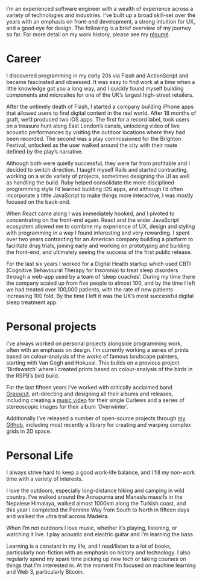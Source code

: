 I’m an experienced software engineer with a wealth of experience across a variety of technologies and industries. I’ve built up a broad skill-set over the years with an emphasis on front-end development, a strong intuition for UX, and a good eye for design. The following is a brief overview of my journey so far. For more detail on my work history, please see my [résumé](/pdf/Pedr-Browne-Software-Engineer-Résumé.v3.pdf).

# Career

I discovered programming in my early 20s via Flash and ActionScript and became fascinated and obsessed. It was easy to find work at a time when a little knowledge got you a long way, and I quickly found myself building components and microsites for one of the UK’s largest high-street retailers.

After the untimely death of Flash, I started a company building iPhone apps that allowed users to find digital content in the real world. After 18 months of graft, we’d produced two iOS apps. The first for a record label, took users on a treasure hunt along East London’s canals, unlocking video of live acoustic performances by visiting the outdoor locations where they had been recorded. The second was a play commissioned for the Brighton Festival, unlocked as the user walked around the city with their route defined by the play’s narrative.

Although both were quietly successful, they were far from profitable and I decided to switch direction. I taught myself Rails and started contracting, working on a wide variety of projects, sometimes designing the UI as well as handling the build. Ruby helped consolidate the more disciplined programming style I’d learned building iOS apps, and although I’d often incorporate a little JavaScript to make things more interactive, I was mostly focused on the back-end.

When React came along I was immediately hooked, and I pivoted to concentrating on the front-end again. React and the wider JavaScript ecosystem allowed me to combine my experience of UX, design and styling with programming in a way I found interesting and very rewarding. I spent over two years contracting for an American company building a platform to facilitate drug trials, joining early and working on prototyping and building the front-end, and ultimately seeing the success of the first public release.

For the last six years I worked for a Digital Health startup which used CBTI (Cognitive Behavioural Therapy for Insomnia) to treat sleep disorders through a web-app used by a team of ‘sleep coaches’. During my time there the company scaled up from five people to almost 100, and by the time I left we had treated over 100,000 patients, with the rate of new patients increasing 100 fold. By the time I left it was the UK’s most successful digital sleep treatment app.

# Personal projects

I’ve always worked on personal projects alongside programming work, often with an emphasis on design. I’m currently working a series of prints based on colour-analysis of the works of famous landscape painters, starting with Van Gogh and Hokusai. This builds on a previous project ‘Birdswatch’ where I created prints based on colour-analysis of the birds in the RSPB’s bird build.

For the last fifteen years I’ve worked with critically acclaimed band [Grasscut](https://grasscutmusic.com/), art-directing and designing all their albums and releases, including creating a [music video](https://www.youtube.com/watch?v=OvUF7AUDTCw) for their single Curlews and a series of stereoscopic images for their album ‘Overwinter’.

Additionally I‘ve released a number of open-source projects through [my Github](https://github.com/Undistraction/undistraction-com), including most recently a library for creating and warping complex grids in 2D space.

# Personal Life

I always strive hard to keep a good work-life balance, and I fill my non-work time with a variety of interests.

I love the outdoors, especially long-distance hiking and camping in wild country. I’ve walked around the Annapurna and Manaslu massifs in the Nepalese Himalaya, walked almost 1000km along the Turkish coast, and this year I completed the Pennine Way from South to North in fifteen days and walked the ultra trail across Madeira.

When I’m not outdoors I love music, whether it’s playing, listening, or watching it live. I play acoustic and electric guitar and I’m learning the bass.

Learning is a constant in my life, and I read/listen to a lot of books, particularly non-fiction with an emphasis on history and technology. I also regularly spend my spare time picking up new tech or taking courses on things that I’m interested in. At the moment I’m focused on machine learning and Web 3, particularly Bitcoin.
